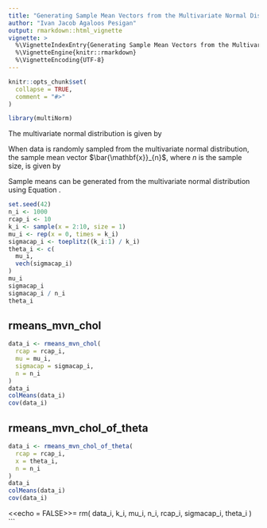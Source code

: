 ```yaml
---
title: "Generating Sample Mean Vectors from the Multivariate Normal Distribution Using the Cholesky Decomposition"
author: "Ivan Jacob Agaloos Pesigan"
output: rmarkdown::html_vignette
vignette: >
  %\VignetteIndexEntry{Generating Sample Mean Vectors from the Multivariate Normal Distribution Using the Cholesky Decomposition}
  %\VignetteEngine{knitr::rmarkdown}
  %\VignetteEncoding{UTF-8}
---
```


```r
knitr::opts_chunk$set(
  collapse = TRUE,
  comment = "#>"
)
```

```r
library(multiNorm)
```

The multivariate normal distribution is given by

\begin{equation}
    \mathcal{N}
    \left(
      \boldsymbol{\mu},
      \boldsymbol{\Sigma}
    \right)
    \label{eq:mvn}
\end{equation}

When data is randomly sampled from the multivariate normal distribution,
the sample mean vector $\bar{\mathbf{x}}_{n}$,
where $n$ is the sample size,
is given by

\begin{equation}
    \bar{\mathbf{x}}_{n} \sim \mathcal{N} \left( \boldsymbol{\mu}, n^{-1} \boldsymbol{\Sigma} \right)
    \label{eq:means-mvn}
\end{equation}

Sample means can be generated from the multivariate normal distribution
using Equation \ref{eq:means-mvn}.

```r
set.seed(42)
n_i <- 1000
rcap_i <- 10
k_i <- sample(x = 2:10, size = 1)
mu_i <- rep(x = 0, times = k_i)
sigmacap_i <- toeplitz((k_i:1) / k_i)
theta_i <- c(
  mu_i,
  vech(sigmacap_i)
)
mu_i
sigmacap_i
sigmacap_i / n_i
theta_i
```

## rmeans\_mvn\_chol

```r
data_i <- rmeans_mvn_chol(
  rcap = rcap_i,
  mu = mu_i,
  sigmacap = sigmacap_i,
  n = n_i
)
data_i
colMeans(data_i)
cov(data_i)
```

## rmeans\_mvn\_chol\_of\_theta

```r
data_i <- rmeans_mvn_chol_of_theta(
  rcap = rcap_i,
  x = theta_i,
  n = n_i
)
data_i
colMeans(data_i)
cov(data_i)
```

<<echo = FALSE>>=
rm(
  data_i,
  k_i,
  mu_i,
  n_i,
  rcap_i,
  sigmacap_i,
  theta_i
)
```
